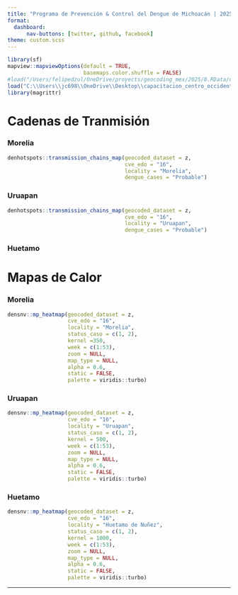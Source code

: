 ---
title: "Programa de Prevención & Control del Dengue de Michoacán | 2025"
format: 
  dashboard:
      nav-buttons: [twitter, github, facebook]
theme: custom.scss
---

```{r setup}
library(sf)
mapview::mapviewOptions(default = TRUE,
                        basemaps.color.shuffle = FALSE)
#load("/Users/felipedzul/OneDrive/proyects/geocoding_mex/2025/8.RData/denmex_2025.RData")
load("C:\\Users\\jc698\\OneDrive\\Desktop\\capacitacion_centro_occidente\\capacitacion_centro_occidente\\geocodificacion_dengue_sinave_edo16\\3.geocoded_data\\dengue_edo16_2025.RData")
library(magrittr)
```


# Cadenas de Tranmisión 

::: panel-tabset

### Morelia

```{r cadenas_morelia}
denhotspots::transmission_chains_map(geocoded_dataset = z,
                                     cve_edo = "16",
                                     locality = "Morelia",
                                     dengue_cases = "Probable")
```

### Uruapan

```{r cadenas_uruapan}
denhotspots::transmission_chains_map(geocoded_dataset = z,
                                     cve_edo = "16",
                                     locality = "Uruapan",
                                     dengue_cases = "Probable")
```


### Huetamo



:::


# Mapas de Calor

::: panel-tabset


### Morelia

```{r heatmap_morelia}
densnv::mp_heatmap(geocoded_dataset = z,
                   cve_edo = "16",
                   locality = "Morelia",
                   status_caso = c(1, 2),
                   kernel =350,
                   week = c(1:53),
                   zoom = NULL,
                   map_type = NULL,
                   alpha = 0.6,
                   static = FALSE,
                   palette = viridis::turbo)
```

### Uruapan

```{r heatmap_uruapan}
densnv::mp_heatmap(geocoded_dataset = z,
                   cve_edo = "16",
                   locality = "Uruapan",
                   status_caso = c(1, 2),
                   kernel = 500,
                   week = c(1:53),
                   zoom = NULL,
                   map_type = NULL,
                   alpha = 0.6,
                   static = FALSE,
                   palette = viridis::turbo)
```


### Huetamo

```{r heatmap_huetamo}
densnv::mp_heatmap(geocoded_dataset = z,
                   cve_edo = "16",
                   locality = "Huetamo de Nuñez",
                   status_caso = c(1, 2),
                   kernel = 1000,
                   week = c(1:53),
                   zoom = NULL,
                   map_type = NULL,
                   alpha = 0.6,
                   static = FALSE,
                   palette = viridis::turbo)
```


:::

---
